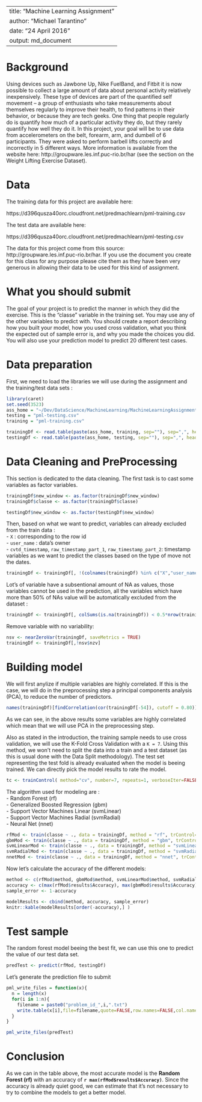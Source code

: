 
---
title: "Machine Learning Assignment"
author: "Michael Tarantino"
date: "24 April 2016"
output: md_document
---

# Background

Using devices such as Jawbone Up, Nike FuelBand, and Fitbit it is now possible to collect a large amount of data about personal activity relatively inexpensively. These type of devices are part of the quantified self movement – a group of enthusiasts who take measurements about themselves regularly to improve their health, to find patterns in their behavior, or because they are tech geeks. One thing that people regularly do is quantify how much of a particular activity they do, but they rarely quantify how well they do it. In this project, your goal will be to use data from accelerometers on the belt, forearm, arm, and dumbell of 6 participants. They were asked to perform barbell lifts correctly and incorrectly in 5 different ways. More information is available from the website here: http://groupware.les.inf.puc-rio.br/har (see the section on the Weight Lifting Exercise Dataset).

# Data

The training data for this project are available here:

https://d396qusza40orc.cloudfront.net/predmachlearn/pml-training.csv

The test data are available here:

https://d396qusza40orc.cloudfront.net/predmachlearn/pml-testing.csv

The data for this project come from this source: http://groupware.les.inf.puc-rio.br/har. If you use the document you create for this class for any purpose please cite them as they have been very generous in allowing their data to be used for this kind of assignment.

# What you should submit

The goal of your project is to predict the manner in which they did the exercise. This is the "classe" variable in the training set. You may use any of the other variables to predict with. You should create a report describing how you built your model, how you used cross validation, what you think the expected out of sample error is, and why you made the choices you did. You will also use your prediction model to predict 20 different test cases.


# Data preparation

First, we need to load the libraries we will use during the assignment and the training/test data sets :

```r
library(caret)
set.seed(3523)
ass_home = "~/Dev/DataScience/MachineLearning/MachineLearningAssignment/"
testing = "pml-testing.csv"
training = "pml-training.csv"

trainingDf <- read.table(paste(ass_home, training, sep=""), sep=",", header=TRUE, na.strings = c("NA","#DIV/0!",""))
testingDf <- read.table(paste(ass_home, testing, sep=""), sep=",", header=TRUE, na.strings = c("NA","#DIV/0!",""))
```

# Data Cleaning and PreProcessing

This section is dedicated to the data cleaning. The first task is to cast some variables as factor variables.

```r
trainingDf$new_window <- as.factor(trainingDf$new_window)
trainingDf$classe <- as.factor(trainingDf$classe)

testingDf$new_window <- as.factor(testingDf$new_window)
```

Then, based on what we want to predict, variables can already excluded from the train data :  
- `X` : corresponding to the row id  
- `user_name` : data's owner  
- `cvtd_timestamp`, `raw_timestamp_part_1`, `raw_timestamp_part_2`: timestamp variables as we want to predict the classes based on the type of move not the dates.

```r
trainingDf <- trainingDf[, !(colnames(trainingDf) %in% c("X","user_name", "cvtd_timestamp","raw_timestamp_part_1","raw_timestamp_part_2"))]
```

Lot's of variable have a subsentional amount of NA as values, those variables cannot be used in the prediction, all the variables which have more than 50% of NAs value will be automatically excluded from the dataset :  
```r
trainingDf <- trainingDf[, colSums(is.na(trainingDf)) < 0.5*nrow(trainingDf)]
```

Remove variable with no variability:
```r
nsv <- nearZeroVar(trainingDf, saveMetrics = TRUE)
trainingDf <- trainingDf[,!nsv$nzv]
```

# Building model

We will first anylize if multiple variables are highly correlated. If this is the case, we will do
 in the preprocessing step a principal components analysis (PCA), to reduce the number of predictors.  
 
```r
names(trainingDf)[findCorrelation(cor(trainingDf[-54]), cutoff = 0.80)]
```

As we can see, in the above results some variables are highly correlated which mean that we will use 
PCA in the preprocessing step.  

Also as stated in the introduction, the training sample needs to use cross validation, we will use the K-Fold Cross Validation with a `K = 7`. Using this method, we won't need to split the data into a train and a test dataset (as this is usual done with the Data Split methodology). The test set representing the test fold is already evaluated when the model is beeing trained. We can directly pick the model results to rate the model.  

```r
tc <- trainControl( method="cv", number=7, repeats=1, verboseIter=FALSE, preProcOptions="pca", allowParallel=TRUE)
```

The algorithm used for modeling are :  
 - Random Forest (rf)  
 - Generalized Boosted Regression (gbm)  
 - Support Vector Machines Linear (svmLinear)  
 - Support Vector Machines Radial (svmRadial)  
 - Neural Net (nnet)  
 
```r
rfMod <- train(classe ~ ., data = trainingDf, method = "rf", trControl= tc, verbose=FALSE)
gbmMod <- train(classe ~ ., data = trainingDf, method = "gbm", trControl= tc, verbose=FALSE)
svmLinearMod <- train(classe ~ ., data = trainingDf, method = "svmLinear", trControl= tc, verbose=FALSE)
svmRadialMod <- train(classe ~ ., data = trainingDf, method = "svmRadial", trControl= tc, verbose=FALSE)
nnetMod <- train(classe ~ ., data = trainingDf, method = "nnet", trControl= tc, verbose=FALSE)
```

Now let's calculate the accuracy of the different models:
```r
method <- c(rfMod$method, gbmMod$method, svmLinearMod$method, svmRadialMod$method, nnetMod$method)
accuracy <- c(max(rfMod$results$Accuracy), max(gbmMod$results$Accuracy), max(svmLinearMod$results$Accuracy), max(svmRadialMod$results$Accuracy), max(nnetMod$results$Accuracy))
sample_error <- 1-accuracy

modelResults <- cbind(method, accuracy, sample_error)
knitr::kable(modelResults[order(-accuracy),] )
```

# Test sample
The random forest model beeing the best fit, we can use this one to predict the value of our test data set.

```r
predTest <- predict(rfMod, testingDf)
```

Let's generate the prediction file to submit
```r
pml_write_files = function(x){
  n = length(x)
  for(i in 1:n){
    filename = paste0("problem_id_",i,".txt")
    write.table(x[i],file=filename,quote=FALSE,row.names=FALSE,col.names=FALSE)
  }
}

pml_write_files(predTest)
```

# Conclusion

As we can in the table above, the most accurate model is the **Random Forest (rf)** with an accuracy of **`r max(rfMod$results$Accuracy)`**. Since the accuracy is already quiet good, we can estimate that it's not necessary to try to combine the models to get a better model.

